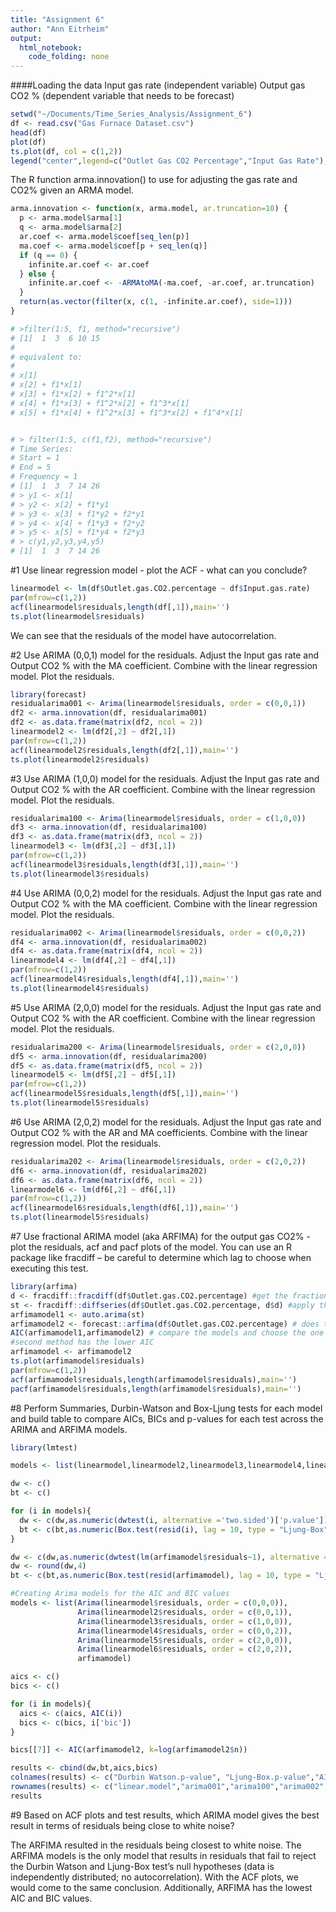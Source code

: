 ```yaml
---
title: "Assignment 6"
author: "Ann Eitrheim"
output:
  html_notebook:
    code_folding: none
---
```

####Loading the data
Input gas rate (independent variable) 
Output gas CO2 % (dependent variable that needs to be forecast)
```r
setwd("~/Documents/Time_Series_Analysis/Assignment_6")
df <- read.csv("Gas Furnace Dataset.csv")
head(df)
plot(df)
ts.plot(df, col = c(1,2))
legend("center",legend=c("Outlet Gas CO2 Percentage","Input Gas Rate"), text.col = c(2,1))
```

The R function arma.innovation() to use for adjusting the gas rate and CO2% given an ARMA model.
```r
arma.innovation <- function(x, arma.model, ar.truncation=10) {
  p <- arma.model$arma[1]
  q <- arma.model$arma[2]
  ar.coef <- arma.model$coef[seq_len(p)]
  ma.coef <- arma.model$coef[p + seq_len(q)]
  if (q == 0) {
    infinite.ar.coef <- ar.coef
  } else {
    infinite.ar.coef <- -ARMAtoMA(-ma.coef, -ar.coef, ar.truncation)
  }
  return(as.vector(filter(x, c(1, -infinite.ar.coef), side=1)))
}
```

```r
# >filter(1:5, f1, method="recursive")
# [1]  1  3  6 10 15
# 
# equivalent to:
# 
# x[1]
# x[2] + f1*x[1]
# x[3] + f1*x[2] + f1^2*x[1]
# x[4] + f1*x[3] + f1^2*x[2] + f1^3*x[1]
# x[5] + f1*x[4] + f1^2*x[3] + f1^3*x[2] + f1^4*x[1]


# > filter(1:5, c(f1,f2), method="recursive")
# Time Series:
# Start = 1 
# End = 5 
# Frequency = 1 
# [1]  1  3  7 14 26
# > y1 <- x[1]                                            
# > y2 <- x[2] + f1*y1      
# > y3 <- x[3] + f1*y2 + f2*y1
# > y4 <- x[4] + f1*y3 + f2*y2
# > y5 <- x[5] + f1*y4 + f2*y3
# > c(y1,y2,y3,y4,y5)
# [1]  1  3  7 14 26

```

#1
Use linear regression model - plot the ACF - what can you conclude?
```r
linearmodel <- lm(df$Outlet.gas.CO2.percentage ~ df$Input.gas.rate)
par(mfrow=c(1,2))
acf(linearmodel$residuals,length(df[,1]),main='')
ts.plot(linearmodel$residuals)
```
We can see that the residuals of the model have autocorrelation.

#2
Use ARIMA (0,0,1) model for the residuals. Adjust the Input gas rate and Output CO2 % with the MA coefficient. Combine with the linear regression model. Plot the residuals.
```r
library(forecast)
residualarima001 <- Arima(linearmodel$residuals, order = c(0,0,1))
df2 <- arma.innovation(df, residualarima001)
df2 <- as.data.frame(matrix(df2, ncol = 2))
linearmodel2 <- lm(df2[,2] ~ df2[,1])
par(mfrow=c(1,2))
acf(linearmodel2$residuals,length(df2[,1]),main='')
ts.plot(linearmodel2$residuals)
```

#3
Use ARIMA (1,0,0) model for the residuals. Adjust the Input gas rate and Output CO2 % with the AR coefficient. Combine with the linear regression model. Plot the residuals.
```r
residualarima100 <- Arima(linearmodel$residuals, order = c(1,0,0))
df3 <- arma.innovation(df, residualarima100)
df3 <- as.data.frame(matrix(df3, ncol = 2))
linearmodel3 <- lm(df3[,2] ~ df3[,1])
par(mfrow=c(1,2))
acf(linearmodel3$residuals,length(df3[,1]),main='')
ts.plot(linearmodel3$residuals)
```

#4
Use ARIMA (0,0,2) model for the residuals. Adjust the Input gas rate and Output CO2 % with the MA coefficient. Combine with the linear regression model. Plot the residuals.
```r
residualarima002 <- Arima(linearmodel$residuals, order = c(0,0,2))
df4 <- arma.innovation(df, residualarima002)
df4 <- as.data.frame(matrix(df4, ncol = 2))
linearmodel4 <- lm(df4[,2] ~ df4[,1])
par(mfrow=c(1,2))
acf(linearmodel4$residuals,length(df4[,1]),main='')
ts.plot(linearmodel4$residuals)
```

#5
Use ARIMA (2,0,0) model for the residuals. Adjust the Input gas rate and Output CO2 % with the AR coefficient. Combine with the linear regression model. Plot the residuals.
```r
residualarima200 <- Arima(linearmodel$residuals, order = c(2,0,0))
df5 <- arma.innovation(df, residualarima200)
df5 <- as.data.frame(matrix(df5, ncol = 2))
linearmodel5 <- lm(df5[,2] ~ df5[,1])
par(mfrow=c(1,2))
acf(linearmodel5$residuals,length(df5[,1]),main='')
ts.plot(linearmodel5$residuals)
```

#6
Use ARIMA (2,0,2) model for the residuals. Adjust the Input gas rate and Output CO2 % with the AR and MA coefficients. Combine with the linear regression model. Plot the residuals.
```r
residualarima202 <- Arima(linearmodel$residuals, order = c(2,0,2))
df6 <- arma.innovation(df, residualarima202)
df6 <- as.data.frame(matrix(df6, ncol = 2))
linearmodel6 <- lm(df6[,2] ~ df6[,1])
par(mfrow=c(1,2))
acf(linearmodel6$residuals,length(df6[,1]),main='')
ts.plot(linearmodel5$residuals)
```

#7
Use fractional ARIMA model (aka ARFIMA) for the output gas CO2% - plot the residuals, acf and pacf plots of the model. You can use an R package like fracdiff – be careful to determine which lag to choose when executing this test. 
```r
library(arfima)
d <- fracdiff::fracdiff(df$Outlet.gas.CO2.percentage) #get the fractional difference
st <- fracdiff::diffseries(df$Outlet.gas.CO2.percentage, d$d) #apply the fractional difference
arfimamodel1 <- auto.arima(st)
arfimamodel2 <- forecast::arfima(df$Outlet.gas.CO2.percentage) # does the above (fractional difference + ARIMA) in 1 step
AIC(arfimamodel1,arfimamodel2) # compare the models and choose the one with lower AIC
#second method has the lower AIC
arfimamodel <- arfimamodel2
ts.plot(arfimamodel$residuals)
par(mfrow=c(1,2))
acf(arfimamodel$residuals,length(arfimamodel$residuals),main='')
pacf(arfimamodel$residuals,length(arfimamodel$residuals),main='')
```

#8
Perform Summaries, Durbin-Watson and Box-Ljung tests for each model and build table to compare AICs, BICs and p-values for each test across the ARIMA and ARFIMA models.
```r
library(lmtest)

models <- list(linearmodel,linearmodel2,linearmodel3,linearmodel4,linearmodel5,linearmodel6)

dw <- c()
bt <- c()

for (i in models){
  dw <- c(dw,as.numeric(dwtest(i, alternative ='two.sided')['p.value']))
  bt <- c(bt,as.numeric(Box.test(resid(i), lag = 10, type = "Ljung-Box")['p.value']))
}

dw <- c(dw,as.numeric(dwtest(lm(arfimamodel$residuals~1), alternative ='two.sided')['p.value']))
dw <- round(dw,4)
bt <- c(bt,as.numeric(Box.test(resid(arfimamodel), lag = 10, type = "Ljung-Box")['p.value']))

#Creating Arima models for the AIC and BIC values
models <- list(Arima(linearmodel$residuals, order = c(0,0,0)),
               Arima(linearmodel2$residuals, order = c(0,0,1)),
               Arima(linearmodel3$residuals, order = c(1,0,0)),
               Arima(linearmodel4$residuals, order = c(0,0,2)),
               Arima(linearmodel5$residuals, order = c(2,0,0)),
               Arima(linearmodel6$residuals, order = c(2,0,2)),
               arfimamodel)

aics <- c()
bics <- c()

for (i in models){
  aics <- c(aics, AIC(i))
  bics <- c(bics, i['bic'])
}

bics[[7]] <- AIC(arfimamodel2, k=log(arfimamodel2$n))

results <- cbind(dw,bt,aics,bics)
colnames(results) <- c("Durbin Watson.p-value", "Ljung-Box.p-value","AIC.values","BIC.values")
rownames(results) <- c("linear.model","arima001","arima100","arima002","arima200","arima202","arfima")
results
```

#9
Based on ACF plots and test results, which ARIMA model gives the best result in terms of residuals being close to white noise?

The ARFIMA resulted in the residuals being closest to white noise. The ARFIMA models is the only model that results in residuals that fail to reject the Durbin Watson and Ljung-Box test's null hypotheses (data is independently distributed; no autocorrelation). With the ACF plots, we would come to the same conclusion. Additionally, ARFIMA has the lowest AIC and BIC values.